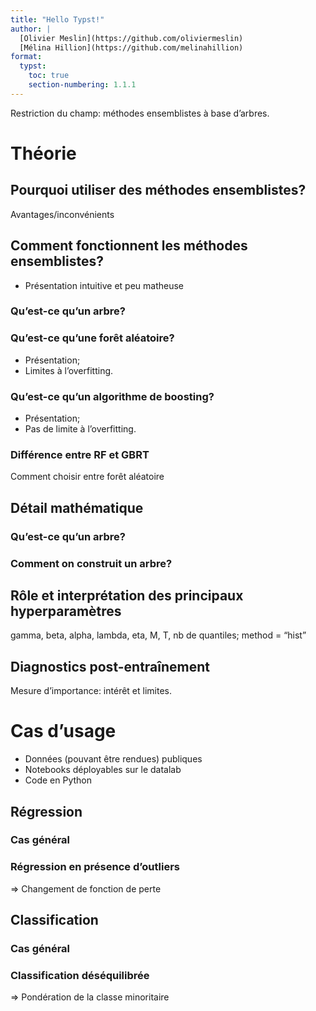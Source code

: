 ```yaml
---
title: "Hello Typst!"
author: |
  [Olivier Meslin](https://github.com/oliviermeslin)
  [Mélina Hillion](https://github.com/melinahillion)
format:
  typst:
    toc: true
    section-numbering: 1.1.1
---
```


Restriction du champ: méthodes ensemblistes à base d'arbres.

# Théorie

## Pourquoi utiliser des méthodes ensemblistes?

Avantages/inconvénients

## Comment fonctionnent les méthodes ensemblistes?

- Présentation intuitive et peu matheuse

### Qu'est-ce qu'un arbre?

### Qu'est-ce qu'une forêt aléatoire?

- Présentation;
- Limites à l'overfitting.

### Qu'est-ce qu'un algorithme de boosting?

- Présentation;
- Pas de limite à l'overfitting.

### Différence entre RF et GBRT

Comment choisir entre forêt aléatoire


## Détail mathématique

### Qu'est-ce qu'un arbre?

### Comment on construit un arbre?

## Rôle et interprétation des principaux hyperparamètres

gamma, beta, alpha, lambda, eta, M, T, nb de quantiles;
method = "hist"

## Diagnostics post-entraînement

Mesure d'importance: intérêt et limites.

# Cas d'usage

- Données (pouvant être rendues) publiques
- Notebooks déployables sur le datalab
- Code en Python

## Régression

### Cas général

### Régression en présence d'outliers

=> Changement de fonction de perte

## Classification

### Cas général

### Classification déséquilibrée

=> Pondération de la classe minoritaire


